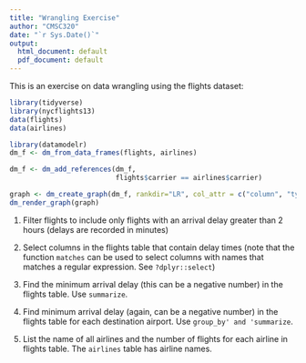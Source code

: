 ```yaml
---
title: "Wrangling Exercise"
author: "CMSC320"
date: "`r Sys.Date()`"
output:
  html_document: default
  pdf_document: default
---
```


This is an exercise on data wrangling using the flights dataset:

```r
library(tidyverse)
library(nycflights13)
data(flights)
data(airlines)
```

```r
library(datamodelr)
dm_f <- dm_from_data_frames(flights, airlines)

dm_f <- dm_add_references(dm_f,
                          flights$carrier == airlines$carrier)

graph <- dm_create_graph(dm_f, rankdir="LR", col_attr = c("column", "type"))
dm_render_graph(graph)
```

1. Filter flights to include only flights with an arrival delay greater than 2 hours (delays are recorded in minutes)  
2. Select columns in the flights table that contain delay times (note that the function `matches` can be used to select columns with names that matches a regular expression. See `?dplyr::select`)  

3. Find the minimum arrival delay (this can be a negative number) in the flights table. Use `summarize`.  

4. Find minimum arrival delay (again, can be a negative number) in the flights table for each destination airport. Use `group_by' and 'summarize`.  

5. List the name of all airlines and the number of flights for each airline in flights table. The `airlines` table has airline names.



